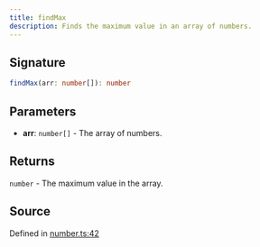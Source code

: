 ```yaml
---
title: findMax
description: Finds the maximum value in an array of numbers.
---
```


## Signature

```typescript path=null start=null
findMax(arr: number[]): number
```

## Parameters

- **arr**: `number[]` - The array of numbers.

## Returns

`number` - The maximum value in the array.

## Source

Defined in [number.ts:42](https://github.com/koji/ichigyou/blob/main/src/number.ts#L42)
